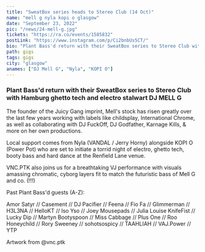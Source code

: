 ---
title: "SweatBox series heads to Stereo Club (14 Oct)"
name: "mell g nyla kopi o glasgow"
date: "September 23, 2022"
pic: "/news/24-mell-g.jpg"
tickets: "https://ra.co/events/1585832"
postLink: "https://www.instagram.com/p/Ci2bnbUs5CT/"
bio: "Plant Bass'd return with their SweatBox series to Stereo Club with Hamburg ghetto tech and electro stalwart DJ MELL G"
path: gigs
tags: gigs
city: "glasgow"
anames: ["DJ Mell G", "Nyla", "KOPI O"]
---

### Plant Bass'd return with their SweatBox series to Stereo Club with Hamburg ghetto tech and electro stalwart DJ MELL G

The founder of the Juicy Gang imprint, Mell's stock has risen greatly over the last few years working with labels like childsplay, International Chrome, as well as collaborating with DJ FuckOff, DJ Godfather, Karnage Kills, & more on her own productions.

Local support comes from Nyla (VANDAL / Jerry Horny) alongside KOPI O (Power Pot) who are set to initiate a torrid night of electro, ghetto tech, booty bass and hard dance at the Renfield Lane venue.

VNC.PTK also joins us for a breathtaking VJ performance with visuals amassing chromatic, cyborg layers fit to match the futuristic bass of Mell G and co. (!!!)

Past Plant Bass'd guests (A-Z):

Amor Satyr // Casement // DJ Pacifier // Feena // Fio Fa // Glimmerman // H3L3NA // HelloKT // Iso Yso // Joey Mousepads // Julia Louise KnifeFist // Lucky Dip // Martyn Bootyspoon // Miss Cabbage // Plus One // Roo Honeychild // Rory Sweeney // sohotsospicy // TAAHLIAH // VAJ.Power // YTP

Artwork from @vnc.ptk
